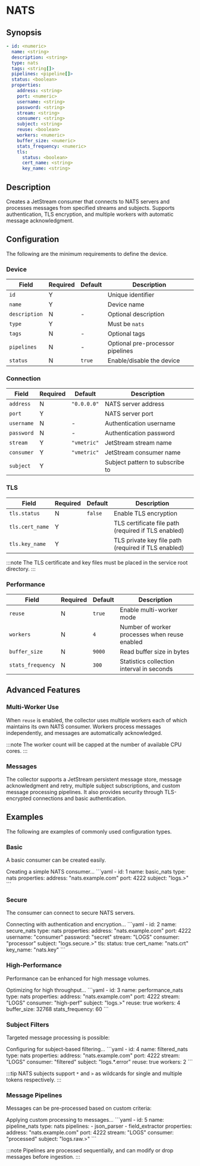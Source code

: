 # NATS

## Synopsis

```yaml
- id: <numeric>
  name: <string>
  description: <string>
  type: nats
  tags: <string[]>
  pipelines: <pipeline[]>
  status: <boolean>
  properties:
    address: <string>
    port: <numeric>
    username: <string>
    password: <string>
    stream: <string>
    consumer: <string>
    subject: <string>
    reuse: <boolean>
    workers: <numeric>
    buffer_size: <numeric>
    stats_frequency: <numeric>
    tls:
      status: <boolean>
      cert_name: <string>
      key_name: <string>
```

## Description

Creates a JetStream consumer that connects to NATS servers and processes messages from specified streams and subjects. Supports authentication, TLS encryption, and multiple workers with automatic message acknowledgment.

## Configuration

The following are the minimum requirements to define the device.

### Device

|Field|Required|Default|Description|
|---|---|---|---|
|`id`|Y||Unique identifier|
|`name`|Y||Device name|
|`description`|N|-|Optional description|
|`type`|Y||Must be `nats`|
|`tags`|N|-|Optional tags|
|`pipelines`|N|-|Optional pre-processor pipelines|
|`status`|N|`true`|Enable/disable the device|

### Connection

|Field|Required|Default|Description|
|---|---|---|---|
|`address`|N|`"0.0.0.0"`|NATS server address|
|`port`|Y||NATS server port|
|`username`|N|-|Authentication username|
|`password`|N|-|Authentication password|
|`stream`|Y|`"vmetric"`|JetStream stream name|
|`consumer`|Y|`"vmetric"`|JetStream consumer name|
|`subject`|Y||Subject pattern to subscribe to|

### TLS

|Field|Required|Default|Description|
|---|---|---|---|
|`tls.status`|N|`false`|Enable TLS encryption|
|`tls.cert_name`|Y||TLS certificate file path (required if TLS enabled)|
|`tls.key_name`|Y||TLS private key file path (required if TLS enabled)|

:::note
The TLS certificate and key files must be placed in the service root directory.
:::

### Performance

|Field|Required|Default|Description|
|---|---|---|---|
|`reuse`|N|`true`|Enable multi-worker mode|
|`workers`|N|`4`|Number of worker processes when reuse enabled|
|`buffer_size`|N|`9000`|Read buffer size in bytes|
|`stats_frequency`|N|`300`|Statistics collection interval in seconds|

## Advanced Features

### Multi-Worker Use

When `reuse` is enabled, the collector uses multiple workers each of which maintains its own NATS consumer. Workers process messages independently, and messages are automatically acknowledged.

:::note
The worker count will be capped at the number of available CPU cores.
:::

### Messages

The collector supports a JetStream persistent message store, message acknowledgment and retry, multiple subject subscriptions, and custom message processing pipelines. It also provides security through TLS-encrypted connections and basic authentication.

## Examples

The following are examples of commonly used configuration types.

### Basic

A basic consumer can be created easily.

<ExampleGrid>
  <CommentCol>
    Creating a simple NATS consumer...
  </CommentCol>
  <CodeCol>
    ```yaml
    - id: 1
      name: basic_nats
      type: nats
      properties:
        address: "nats.example.com"
        port: 4222
        subject: "logs.>"
    ```
  </CodeCol>
</ExampleGrid>

### Secure

The consumer can connect to secure NATS servers.

<ExampleGrid>
  <CommentCol>
    Connecting with authentication and encryption...
  </CommentCol>
  <CodeCol>
    ```yaml
    - id: 2
      name: secure_nats
      type: nats
      properties:
        address: "nats.example.com"
        port: 4222
        username: "consumer"
        password: "secret"
        stream: "LOGS"
        consumer: "processor"
        subject: "logs.secure.>"
        tls:
          status: true
          cert_name: "nats.crt"
          key_name: "nats.key"
    ```
  </CodeCol>
</ExampleGrid>

### High-Performance

Performance can be enhanced for high message volumes.

<ExampleGrid>
  <CommentCol>
    Optimizing for high throughput...
  </CommentCol>
  <CodeCol>
    ```yaml
    - id: 3
      name: performance_nats
      type: nats
      properties:
        address: "nats.example.com"
        port: 4222
        stream: "LOGS"
        consumer: "high-perf"
        subject: "logs.>"
        reuse: true
        workers: 4
        buffer_size: 32768
        stats_frequency: 60
    ```
  </CodeCol>
</ExampleGrid>

### Subject Filters

Targeted message processing is possible:

<ExampleGrid>
  <CommentCol>
    Configuring for subject-based filtering...
  </CommentCol>
  <CodeCol>
    ```yaml
    - id: 4
      name: filtered_nats
      type: nats
      properties:
        address: "nats.example.com"
        port: 4222
        stream: "LOGS"
        consumer: "filtered"
        subject: "logs.*.error"
        reuse: true
        workers: 2
    ```
  </CodeCol>
</ExampleGrid>

:::tip
NATS subjects support `*` and `>` as wildcards for single and multiple tokens respectively.
:::

### Message Pipelines

Messages can be pre-processed based on custom criteria:

<ExampleGrid>
  <CommentCol>
    Applying custom processing to messages...
  </CommentCol>
  <CodeCol>
    ```yaml
    - id: 5
      name: pipeline_nats
      type: nats
      pipelines:
        - json_parser
        - field_extractor
      properties:
        address: "nats.example.com"
        port: 4222
        stream: "LOGS"
        consumer: "processed"
        subject: "logs.raw.>"
    ```
  </CodeCol>
</ExampleGrid>

:::note
Pipelines are processed sequentially, and can modify or drop messages before ingestion.
:::
